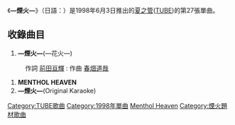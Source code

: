 {{expand|time=2011-10-20T09:38:37+00:00}}
{{unreferenced|time=2011-10-20T09:38:37+00:00}}
{{Infobox Single
| Name        = ―煙火―<br />{{lang|ja|―花火―}} 
| Cover       = 
| Artist      = [[夏之管|夏之管]] 
| Album       = [[HEAT_WAVER|HEAT WAVER]]、[[TUBEstⅢ|TUBEstⅢ]]
| Released    = 1998年6月3日
| Format      = 
| Recorded    = 
| Genre       = [[J-POP|J-POP]]
| Length      = 
| Label       = [[Sony_Music|Sony Music]] 
| Writer      = [[前田亘輝|前田亘輝]]
| Producer    = [[夏之管|夏之管]]
| Certification   = *Gold（日本）
| Chart position        = *週間最高排行第9位 （[[Oricon公信榜|Oricon]]）
*1998年年間排行第212位（[[Oricon|Oricon]]）
| Last single  = [[―純情―|―純情―]] <br />（1998年）
| This single  = '''―煙火―''' <br />（1998年）
| Next single  = [[一定是哪裡|一定是哪裡]] <br />（1998年）
}}

《'''―煙火―'''》（日語：{{lang|ja|―花火―}}）是1998年6月3日推出的[[夏之管|夏之管]]([[TUBE|TUBE]])的第27張單曲。

== 收錄曲目 ==
#'''―煙火―'''(―花火―)
: 作詞  [[前田亘輝|前田亘輝]]  : 作曲  [[春畑道哉|春畑道哉]]
#'''MENTHOL HEAVEN'''
#'''―煙火―'''(Original Karaoke)

{{DEFAULTSORT:Hanabi}}
[[Category:TUBE歌曲|Category:TUBE歌曲]]
[[Category:1998年單曲|Category:1998年單曲]]
[[Category:廣告歌曲|Menthol Heaven]]
[[Category:煙火題材歌曲|Category:煙火題材歌曲]]